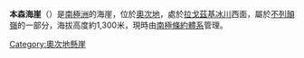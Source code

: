 {{Coord|80|0|S|157|57|E|source:GNIS|display=title}}

'''本森海崖'''（{{lang-en|Benson Bluff}}）是[[南極洲|南極洲]]的海崖，位於[[奧次地|奧次地]]，處於[[拉戈茲基冰川|拉戈茲基冰川]]西面，屬於[[不列顛嶺|不列顛嶺]]的一部分，海拔高度約1,300米，現時由[[南極條約體系|南極條約體系]]管理。

{{DEFAULTSORT:Benson Bluff}}
[[Category:奧次地懸崖|Category:奧次地懸崖]]


{{OatesLand-geo-stub}}
